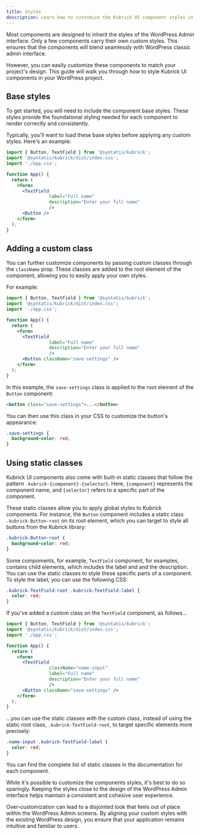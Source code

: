 ```yaml
---
title: Styles
description: Learn how to customize the Kubrick UI component styles in your WordPress project.
---
```



Most components are designed to inherit the styles of the WordPress Admin interface. Only a few components carry their own custom styles. This ensures that the components will blend seamlessly with WordPress classic admin interface.

However, you can easily customize these components to match your project's design. This guide will walk you through how to style Kubrick UI components in your WordPress project.

## Base styles

To get started, you will need to include the component base styles. These styles provide the foundational styling needed for each component to render correctly and consistently.

Typically, you'll want to load these base styles before applying any custom styles. Here's an example:

```jsx {2}
import { Button, TextField } from '@syntatis/kubrick';
import '@syntatis/kubrick/dist/index.css';
import './app.css';

function App() {
  return (
    <form>
      <TextField
				label="Full name"
				description="Enter your full name"
				/>
      <Button />
    </form>
  );
}
```

## Adding a custom class

You can further customize components by passing custom classes through the `className` prop. These classes are added to the root element of the component, allowing you to easily apply your own styles.

For example:

```jsx {12} collapse={1-3}
import { Button, TextField } from '@syntatis/kubrick';
import '@syntatis/kubrick/dist/index.css';
import './app.css';

function App() {
  return (
    <form>
      <TextField
				label="Full name"
				description="Enter your full name"
				/>
      <Button className="save-settings" />
    </form>
  );
}
```

In this example, the `save-settings` class is applied to the root element of the `Button` component:

```html
<button class="save-settings">...</button>
```

You can then use this class in your CSS to customize the button's appearance:

```css
.save-settings {
  background-color: red;
}
```

## Using static classes

Kubrick UI components also come with built-in static classes that follow the pattern `.kubrick-{component}-{selector}`. Here, `{component}` represents the component name, and `{selector}` refers to a specific part of the component.

These static classes allow you to apply global styles to Kubrick components. For instance, the `Button` component includes a static class `.kubrick-Button-root` on its root element, which you can target to style all buttons from the Kubrick library:

```css
.kubrick-Button-root {
  background-color: red;
}
```

Some compoments, for example, `TextField` component, for examples, contains child elements, which includes the label and and the description. You can use the static classes to style these specific parts of a component. To style the label, you can use the following CSS:

```css
.kubrick-TextField-root .kubrick-TextField-label {
  color: red;
}
```

If you've added a custom class on the `TextField` component, as follows...

```jsx {9} collapse={1-3}
import { Button, TextField } from '@syntatis/kubrick';
import '@syntatis/kubrick/dist/index.css';
import './app.css';

function App() {
  return (
    <form>
      <TextField
				className="name-input"
				label="Full name"
				description="Enter your full name"
				/>
      <Button className="save-settings" />
    </form>
  );
}
```

...you can use the static classes with the custom class, instead of using the static root class, `.kubrick-TextField-root`, to target specific elements more precisely:

```css
.name-input .kubrick-TextField-label {
  color: red;
}
```

You can find the complete list of static classes in the documentation for each component.

<Aside type="tip">
While it's possible to customize the components styles, it's best to do so sparingly. Keeping the styles close to the design of the WordPress Admin interface helps maintain a consistent and cohesive user experience.

Over-customization can lead to a disjointed look that feels out of place within the WordPress Admin screens. By aligning your custom styles with the existing WordPress design, you ensure that your application remains intuitive and familiar to users.
</Aside>
